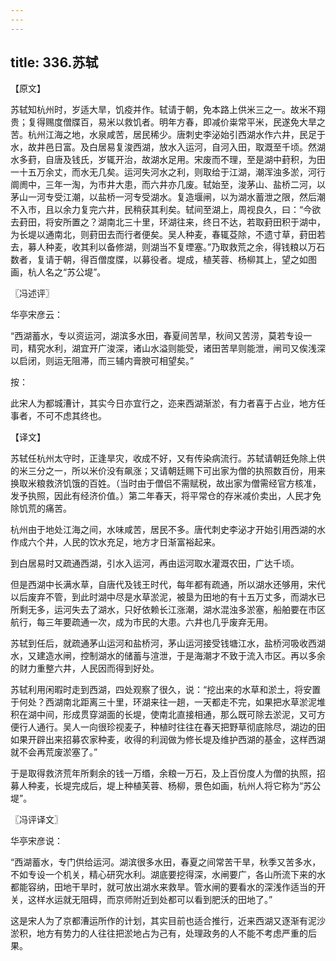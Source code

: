 ```yaml
---
---
---
```

title: 336.苏轼
---



【原文】

苏轼知杭州时，岁适大旱，饥疫并作。轼请于朝，免本路上供米三之一。故米不翔贵；复得赐度僧牒百，易米以救饥者。明年方春，即减价粜常平米，民遂免大旱之苦。杭州江海之地，水泉咸苦，居民稀少。唐刺史李泌始引西湖水作六井，民足于水，故井邑日富。及白居易复浚西湖，放水入运河，自河入田，取溉至千顷。然湖水多葑，自唐及钱氏，岁辄开治，故湖水足用。宋废而不理，至是湖中葑积，为田一十五万余丈，而水无几矣。运河失河水之利，则取给于江湖，潮浑浊多淤，河行阛阓中，三年一淘，为市井大患，而六井亦几废。轼始至，浚茅山、盐桥二河，以茅山一河专受江潮，以盐桥一河专受湖水。复造堰闸，以为湖水蓄泄之限，然后潮不入市，且以余力复完六井，民稍获其利矣。轼间至湖上，周视良久，曰：“今欲去葑田，将安所置之？湖南北三十里，环湖往来，终日不达，若取葑田积于湖中，为长堤以通南北，则葑田去而行者便矣。吴人种麦，春辄芟除，不遗寸草，葑田若去，募人种麦，收其利以备修湖，则湖当不复堙塞。”乃取救荒之余，得钱粮以万石数者，复请于朝，得百僧度牒，以募役者。堤成，植芙蓉、杨柳其上，望之如图画，杭人名之“苏公堤”。

〖冯述评〗

华亭宋彦云：

“西湖蓄水，专以资运河，湖滨多水田，春夏间苦旱，秋间又苦涝，莫若专设一司，精究水利，湖宜开广浚深，诸山水溢则能受，诸田苦旱则能泄，闸司又俟浅深以启闭，则运无阻滞，而三辅内膏腴可相望矣。”

按：

此宋人为都城漕计，其实今日亦宜行之，迩来西湖渐淤，有力者喜于占业，地方任事者，不可不虑其终也。

【译文】

苏轼任杭州太守时，正逢旱灾，收成不好，又有传染病流行。苏轼请朝廷免除上供的米三分之一，所以米价没有飙涨；又请朝廷赐下可出家为僧的执照数百份，用来换取米粮救济饥饿的百姓。（当时由于僧侣不需赋税，故出家为僧需经官方核准，发予执照，因此有经济价值。）第二年春天，将平常仓的存米减价卖出，人民才免除饥荒的痛苦。

杭州由于地处江海之间，水味咸苦，居民不多。唐代刺史李泌才开始引用西湖的水作成六个井，人民的饮水充足，地方才日渐富裕起来。

到白居易时又疏通西湖，引水入运河，再由运河取水灌溉农田，广达千顷。

但是西湖中长满水草，自唐代及钱王时代，每年都有疏通，所以湖水还够用，宋代以后废弃不管，到此时湖中尽是水草淤泥，被垦为田地的有十五万丈多，而湖水已所剩无多，运河失去了湖水，只好依赖长江涨潮，湖水混浊多淤塞，船舶要在市区航行，每三年要疏通一次，成为市民的大患。六井也几乎废弃无用。

苏轼到任后，就疏通茅山运河和盐桥河，茅山运河接受钱塘江水，盐桥河吸收西湖水，又建造水闸，控制湖水的储蓄与渲泄，于是海潮才不致于流入市区。再以多余的财力重整六井，人民因而得到好处。

苏轼利用闲暇时走到西湖，四处观察了很久，说：“挖出来的水草和淤土，将安置于何处？西湖南北距离三十里，环湖来往一趟，一天都走不完，如果把水草淤泥堆积在湖中间，形成贯穿湖面的长堤，使南北直接相通，那么既可除去淤泥，又可方便行人通行。吴人一向很珍视麦子，种植时往往在春天把野草彻底除尽，湖边的田如果开辟出来招募农家种麦，收得的利润做为修长堤及维护西湖的基金，这样西湖就不会再荒废淤塞了。”

于是取得救济荒年所剩余的钱一万缗，余粮一万石，及上百份度人为僧的执照，招募人种麦，长堤完成后，堤上种植芙蓉、杨柳，景色如画，杭州人将它称为“苏公堤”。

〖冯评译文〗

华亭宋彦说：

“西湖蓄水，专门供给运河。湖滨很多水田，春夏之间常苦干旱，秋季又苦多水，不如专设一个机关，精心研究水利。湖底要挖得深，水闸要广，各山所流下来的水都能容纳，田地干旱时，就可放出湖水来救旱。管水闸的要看水的深浅作适当的开关，这样水运就无阻碍，而京师附近到处都可以看到肥沃的田地了。”

这是宋人为了京都漕运所作的计划，其实目前也适合推行，近来西湖又逐渐有泥沙淤积，地方有势力的人往往把淤地占为己有，处理政务的人不能不考虑严重的后果。